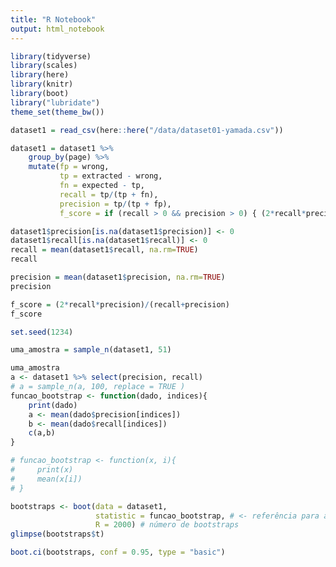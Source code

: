 ```yaml
---
title: "R Notebook"
output: html_notebook
---
```


```r
library(tidyverse)
library(scales)
library(here)
library(knitr)
library(boot)
library("lubridate")
theme_set(theme_bw())
```

```r
dataset1 = read_csv(here::here("/data/dataset01-yamada.csv"))
```


```r

dataset1 = dataset1 %>% 
    group_by(page) %>% 
    mutate(fp = wrong, 
           tp = extracted - wrong,
           fn = expected - tp,
           recall = tp/(tp + fn),
           precision = tp/(tp + fp),
           f_score = if (recall > 0 && precision > 0) { (2*recall*precision)/(recall+precision) }else { 0.0}) %>% ungroup()

dataset1$precision[is.na(dataset1$precision)] <- 0
dataset1$recall[is.na(dataset1$recall)] <- 0
recall = mean(dataset1$recall, na.rm=TRUE)
recall

precision = mean(dataset1$precision, na.rm=TRUE)
precision

f_score = (2*recall*precision)/(recall+precision)
f_score 

```
```r
set.seed(1234)

uma_amostra = sample_n(dataset1, 51)

uma_amostra
a <- dataset1 %>% select(precision, recall)
# a = sample_n(a, 100, replace = TRUE )
funcao_bootstrap <- function(dado, indices){
    print(dado)
    a <- mean(dado$precision[indices])
    b <- mean(dado$recall[indices])
    c(a,b)
}

# funcao_bootstrap <- function(x, i){
#     print(x)
#     mean(x[i])
# }

bootstraps <- boot(data = dataset1, 
                   statistic = funcao_bootstrap, # <- referência para a função 
                   R = 2000) # número de bootstraps
glimpse(bootstraps$t)

boot.ci(bootstraps, conf = 0.95, type = "basic")

```



